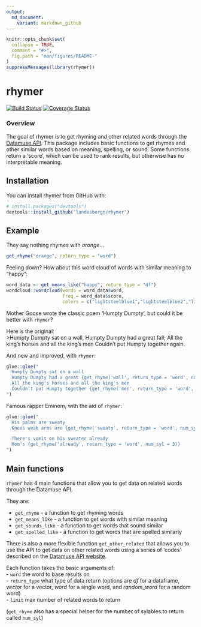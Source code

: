 ```yaml
---
output: 
  md_document:
    variant: markdown_github
---
```


<!-- README.md is generated from README.Rmd. Please edit that file -->

```r
knitr::opts_chunk$set(
  collapse = TRUE,
  comment = "#>",
  fig.path = "man/figures/README-"
)
suppressMessages(library(rhymer))
```

# rhymer
[![Build Status](https://travis-ci.org/landesbergn/rhymer.svg?branch=master)](https://travis-ci.org/landesbergn/rhymer)
[![Coverage Status](https://img.shields.io/codecov/c/github/landesbergn/rhymer/master.svg)](https://codecov.io/github/landesbergn/rhymer?branch=master)

### Overview
The goal of rhymer is to get rhyming and other related words through the [Datamuse API](http://www.datamuse.com/api/). This package includes basic functions to get rhymes and other similar words based on meaning, spelling, or sound. Some functions return a 'score', which can be used to rank results, but otherwise has no interpretable meaning.

## Installation

You can install rhymer from GitHub with:

```r
# install.packages("devtools")
devtools::install_github("landesbergn/rhymer")
```

## Example
They say nothing rhymes with _orange_...

```r
get_rhyme("orange", return_type = "word")
```

Feeling down? How about this word cloud of words with similar meaning to "happy":

```r
word_data <- get_means_like("happy", return_type = "df")
wordcloud::wordcloud(words = word_data$word, 
                     freq = word_data$score, 
                     colors = c("lightsteelblue1","lightsteelblue2","lightsteelblue3","lightsteelblue"))
```

Mother Goose wrote the classic poem 'Humpty Dumpty', but could it be better with `rhymer`?

Here is the original:  
>Humpty Dumpty sat on a wall,
Humpty Dumpty had a great fall;
All the king's horses and all the king's men
Couldn't put Humpty together again.

And new and improved, with `rhymer`:
```r
glue::glue("
  Humpty Dumpty sat on a wall
  Humpty Dumpty had a great {get_rhyme('wall', return_type = 'word', num_syl = 1)}
  All the king's horses and all the king's men
  Couldn't put Humpty together {get_rhyme('men', return_type = 'word', num_syl = 2)}
")
```

Famous rapper Eminem, with the aid of `rhymer`:
```r
glue::glue("
  His palms are sweaty
  Knees weak arms are {get_rhyme('sweaty', return_type = 'word', num_syl = 2)}

  There's vomit on his sweater already
  Mom's {get_rhyme('already', return_type = 'word', num_syl = 3)}
")
```


## Main functions
`rhymer` has 4 main functions that allow you to get data on related words through the Datamuse API.    
  
They are: 

  - `get_rhyme` - a function to get rhyming words  
  - `get_means_like` - a function to get words with similar meaning  
  - `get_sounds_like` - a function to get words that sound similar  
  - `get_spelled_like` - a function to get words that are spelled similarly  

There is also a more flexible function `get_other_related` that allows you to use the API to get data on other related words using a series of 'codes' described on the [Datamuse API website](http://www.datamuse.com/api/).  

Each function takes the basic arguments of:  
  - `word` the word to base results on  
  - `return_type` what type of data return (options are _df_ for a dataframe, _vector_ for a vector, _word_ for a single word, and _random\_word_ for a random word)  
  - `limit` max number of related words to return  
  
(`get_rhyme` also has a special helper for the number of sylables to return called `num_syl`)